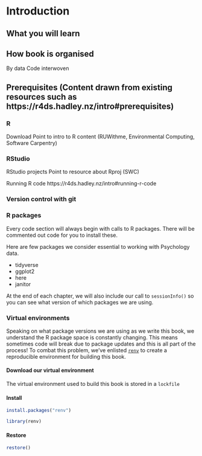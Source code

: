 # Introduction

## What you will learn

## How book is organised 

By data
Code interwoven

## Prerequisites (Content drawn from existing resources such as https://r4ds.hadley.nz/intro#prerequisites)  

### R 
Download 
Point to intro to R content (RUWithme, Environmental Computing, Software Carpentry)
	
### RStudio 
RStudio projects
Point to resource about Rproj (SWC)

Running R code
https://r4ds.hadley.nz/intro#running-r-code

### Version control with git

### R packages

Every code section will always begin with calls to R packages. There will be commented out code for you to install these. 

Here are few packages we consider essential to working with Psychology data. 

- tidyverse 
- ggplot2
- here
- janitor

At the end of each chapter, we will also include our call to `sessionInfo()` so you can see what version of which packages we are using. 

### Virtual environments

Speaking on what package versions we are using as we write this book, we understand the R package space is constantly changing. This means sometimes code will break due to package updates and this is all part of the process! To combat this problem, we've enlisted [`renv`](https://rstudio.github.io/renv/articles/renv.html#getting-started) to create a reproducible environment for building this book. 

#### Download our virtual environment

The virtual environment used to build this book is stored in a `lockfile`

#### Install

```r
install.packages("renv")

library(renv)
```
#### Restore

```r
restore()
```





